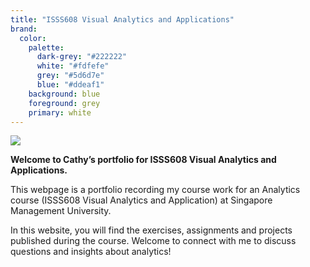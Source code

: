 ```yaml
---
title: "ISSS608 Visual Analytics and Applications"
brand:
  color:
    palette:
      dark-grey: "#222222"
      white: "#fdfefe"
      grey: "#5d6d7e"
      blue: "#ddeaf1"
    background: blue
    foreground: grey
    primary: white
---
```


![](images/AdobeStock_284734871.jpeg)

**Welcome to Cathy's portfolio for ISSS608 Visual Analytics and Applications.**

This webpage is a portfolio recording my course work for an Analytics course (ISSS608 Visual Analytics and Application) at Singapore Management University.

In this website, you will find the exercises, assignments and projects published during the course. Welcome to connect with me to discuss questions and insights about analytics!
